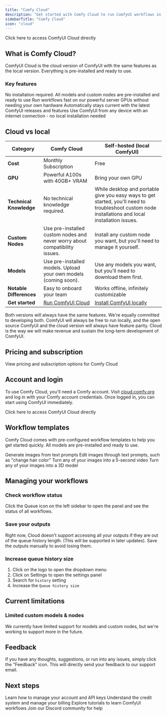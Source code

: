 ```yaml
---
title: "Comfy Cloud"
description: "Get started with Comfy Cloud to run ComfyUI workflows in the cloud without local installation"
sidebarTitle: "Comfy Cloud"
icon: "cloud"
---
```


<Card title="Access Comfy Cloud" icon="cloud" href="https://comfy.org/cloud">
  Click here to access ComfyUI Cloud directly
</Card>

## What is Comfy Cloud?

ComfyUI Cloud is the cloud version of ComfyUI with the same features as the local version. Everything is pre-installed and ready to use.

### Key features

<CardGroup cols={2}>
  <Card title="Zero setup" icon="bolt">
    No installation required. All models and custom nodes are pre-installed and ready to use
  </Card>
  
  <Card title="Powerful GPUs" icon="microchip">
    Run workflows fast on our powerful server GPUs without needing your own hardware
  </Card>
  
  <Card title="Always up-to-date" icon="arrows-rotate">
    Automatically stays current with the latest ComfyUI releases and features
  </Card>
  
  <Card title="Access anywhere" icon="globe">
    Use ComfyUI from any device with an internet connection - no local installation needed
  </Card>
</CardGroup>

## Cloud vs local

| Category | Comfy Cloud | Self-hosted (local ComfyUI) |
|----------|-------------|------------------------------|
| **Cost** | Monthly Subscription | Free |
| **GPU** | Powerful A100s with 40GB+ VRAM | Bring your own GPU |
| **Technical Knowledge** | No technical knowledge required. | While desktop and portable give you easy ways to get started, you'll need to troubleshoot custom node installations and local installation issues. |
| **Custom Nodes** | Use pre-installed custom nodes and never worry about compatibility issues. | Install any custom node you want, but you'll need to manage it yourself. |
| **Models** | Use pre-installed models. Upload your own models (coming soon). | Use any models you want, but you'll need to download them first. |
| **Notable Differences** | Easy to onboard your team | Works offline, infinitely customizable |
| **Get started** | [Run ComfyUI Cloud](https://comfy.org/cloud) | [Install ComfyUI locally](/installation/system_requirements) |

Both versions will always have the same features. We're equally committed to developing both. ComfyUI will always be free to run locally, and the open source ComfyUI and the cloud version will always have feature parity. Cloud is the way we will make revenue and sustain the long-term development of ComfyUI.

## Pricing and subscription

<Card title="Check pricing" icon="tag" href="https://comfy.org/cloud">
  View pricing and subscription options for Comfy Cloud
</Card>

## Account and login

To use Comfy Cloud, you'll need a Comfy account. Visit [cloud.comfy.org](https://cloud.comfy.org) and log in with your Comfy account credentials. Once logged in, you can start using ComfyUI immediately.

<Card title="Access Comfy Cloud" icon="cloud" href="https://cloud.comfy.org">
  Click here to access ComfyUI Cloud directly
</Card>

## Workflow templates

Comfy Cloud comes with pre-configured workflow templates to help you get started quickly. All models are pre-installed and ready to use.

<CardGroup cols={2}>
  <Card title="Text to image" icon="image" href="/tutorials/basic/text-to-image">
    Generate images from text prompts
  </Card>
  
  <Card title="Image editing" icon="wand-magic-sparkles" href="/tutorials/basic/image-to-image">
    Edit images through text prompts, such as "change hair color"
  </Card>
  
  <Card title="Image to video" icon="video" href="/tutorials/video/wan/wan-vace-i2v-step-guide">
    Turn any of your images into a 5-second video
  </Card>
  
  <Card title="Image to 3D" icon="cube" href="/tutorials/3d/hunyuan3D-2">
    Turn any of your images into a 3D model
  </Card>
</CardGroup>

## Managing your workflows

### Check workflow status

Click the Queue icon on the left sidebar to open the panel and see the status of all workflows.

### Save your outputs

Right now, Cloud doesn't support accessing all your outputs if they are out of the queue history length. (This will be supported in later updates). Save the outputs manually to avoid losing them.

### Increase queue history size

1. Click on the logo to open the dropdown menu
2. Click on Settings to open the settings panel
3. Search for `history` setting
4. Increase the `Queue history size`

## Current limitations

### Limited custom models & nodes

We currently have limited support for models and custom nodes, but we're working to support more in the future.

## Feedback

If you have any thoughts, suggestions, or run into any issues, simply click the "Feedback" icon. This will directly send your feedback to our support email.

## Next steps

<CardGroup cols={2}>
  <Card title="Account management" icon="user" href="/interface/user">
    Learn how to manage your account and API keys
  </Card>
  
  <Card title="Credits & billing" icon="credit-card" href="/interface/credits">
    Understand the credit system and manage your billing
  </Card>
  
  <Card title="Tutorials" icon="book" href="/tutorials/basic/text-to-image">
    Explore tutorials to learn ComfyUI workflows
  </Card>
  
  <Card title="Support" icon="life-ring" href="https://discord.com/invite/comfyorg">
    Join our Discord community for help
  </Card>
</CardGroup>
